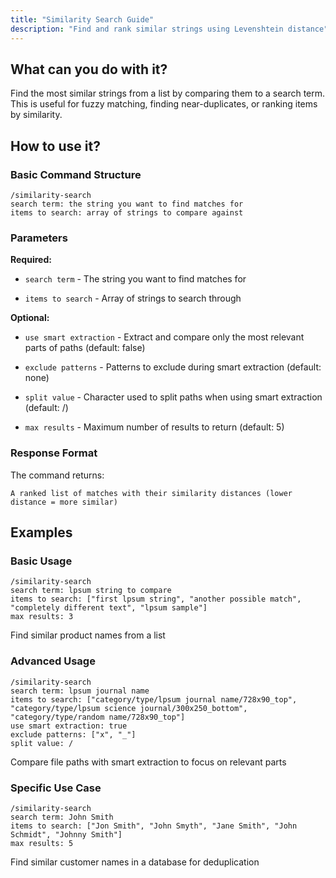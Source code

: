 ```yaml
---
title: "Similarity Search Guide"
description: "Find and rank similar strings using Levenshtein distance"
---
```


## What can you do with it?

Find the most similar strings from a list by comparing them to a search term. This is useful for fuzzy matching, finding near-duplicates, or ranking items by similarity.

## How to use it?

### Basic Command Structure
```
/similarity-search
search term: the string you want to find matches for
items to search: array of strings to compare against
```

### Parameters

**Required:**

- `search term` - The string you want to find matches for

- `items to search` - Array of strings to search through

**Optional:**

- `use smart extraction` - Extract and compare only the most relevant parts of paths (default: false)

- `exclude patterns` - Patterns to exclude during smart extraction (default: none)

- `split value` - Character used to split paths when using smart extraction (default: /)

- `max results` - Maximum number of results to return (default: 5)

### Response Format

The command returns:
```
A ranked list of matches with their similarity distances (lower distance = more similar)
```

## Examples

### Basic Usage
```
/similarity-search
search term: lpsum string to compare
items to search: ["first lpsum string", "another possible match", "completely different text", "lpsum sample"]
max results: 3
```
Find similar product names from a list

### Advanced Usage
```
/similarity-search
search term: lpsum journal name
items to search: ["category/type/lpsum journal name/728x90_top", "category/type/lpsum science journal/300x250_bottom", "category/type/random name/728x90_top"]
use smart extraction: true
exclude patterns: ["x", "_"]
split value: /
```
Compare file paths with smart extraction to focus on relevant parts

### Specific Use Case
```
/similarity-search
search term: John Smith
items to search: ["Jon Smith", "John Smyth", "Jane Smith", "John Schmidt", "Johnny Smith"]
max results: 5
```
Find similar customer names in a database for deduplication 